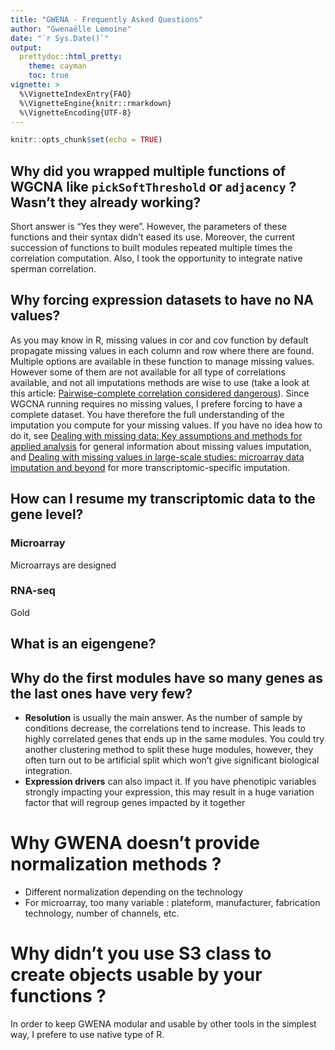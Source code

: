 ```yaml
---
title: "GWENA - Frequently Asked Questions"
author: "Gwenaëlle Lemoine"
date: "`r Sys.Date()`"
output: 
  prettydoc::html_pretty:
    theme: cayman
    toc: true
vignette: >
  %\VignetteIndexEntry{FAQ}
  %\VignetteEngine{knitr::rmarkdown}
  %\VignetteEncoding{UTF-8}
---
```


```r
knitr::opts_chunk$set(echo = TRUE)
```

## Why did you wrapped multiple functions of WGCNA like `pickSoftThreshold` or `adjacency` ? Wasn't they already working?

Short answer is "Yes they were". However, the parameters of these functions and their syntax didn't eased its use. Moreover, the current succession of functions to built modules repeated multiple times the correlation computation. Also, I took the opportunity to integrate native sperman correlation.

## Why forcing expression datasets to have no NA values?

As you may know in R, missing values in cor and cov function by default propagate missing values in each column and row where there are found. Multiple options are available in these function to manage missing values. However some of them are not available for all type of correlations available, and not all imputations methods are wise to use (take a look at this article: [Pairwise-complete correlation considered dangerous](https://bwlewis.github.io/covar/missing.html)).
Since WGCNA running requires no missing values, I prefere forcing to have a complete dataset. You have therefore the full understanding of the imputation you compute for your missing values. If you have no idea how to do it, see [Dealing with missing data:  Key assumptions and methods for applied analysis](https://www.bu.edu/sph/files/2014/05/Marina-tech-report.pdf) for general information about missing values imputation, and [Dealing with missing values in large-scale studies: microarray data imputation and beyond](https://academic.oup.com/bib/article/11/2/253/216449) for more transcriptomic-specific imputation.

## How can I resume my transcriptomic data to the gene level?

### Microarray 

Microarrays are designed 

### RNA-seq

Gold


## What is an eigengene?

## Why do the first modules have so many genes as the last ones have very few?

* **Resolution** is usually the main answer. As the number of sample by conditions decrease, the correlations tend to increase. This leads to highly correlated genes that ends up in the same modules. You could try another clustering method to split these huge modules, however, they often turn out to be artificial split which won't give significant biological integration.
* **Expression drivers** can also impact it. If you have phenotipic variables strongly impacting your expression, this may result in a huge variation factor that will regroup genes impacted by it together
<!-- Hierarchical clustering -->

# Why GWENA doesn't provide normalization methods ?

<!-- TODO : détailler les points -->
* Different normalization depending on the technology
* For microarray, too many variable : plateform, manufacturer, fabrication technology, number of channels, etc.


# Why didn't you use S3 class to create objects usable by your functions ?

In order to keep GWENA modular and usable by other tools in the simplest way, I prefere to use native type of R.
